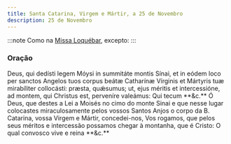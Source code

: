 ```yaml
---
title: Santa Catarina, Virgem e Mártir, a 25 de Novembro
description: 25 de Novembro
---
```


:::note
Como na [Missa Loquébar](/missal/comum/17virgensmartires1), excepto:
:::

### Oração

<div class="side-by-side not-content">
  <span class="text-justify">
    Deus, qui dedísti legem Móysi in summitáte montis Sínai, et in eódem loco
    per sanctos Angelos tuos corpus beátæ Catharínæ Vírginis et Mártyris tuæ
    mirabíliter collocásti: præsta, quǽsumus; ut, ejus méritis et intercessióne,
    ad montem, qui Christus est, perveníre valeámus: Qui tecum **&c.**
  </span>
  <span class="text-justify">
    Ó Deus, que destes a Lei a Moisés no cimo do monte Sinai e que nesse lugar
    colocastes miraculosamente pelos vossos Santos Anjos o corpo da B. Catarina,
    vossa Virgem e Mártir, concedei-nos, Vos rogamos, que pelos seus méritos e
    intercessão possamos chegar à montanha, que é Cristo: O qual convosco vive e
    reina **&c.**
  </span>
</div>
